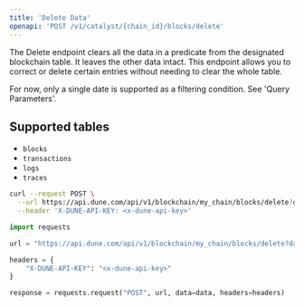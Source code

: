 ```yaml
---
title: 'Delete Data'
openapi: 'POST /v1/catalyst/{chain_id}/blocks/delete'
---
```


The Delete endpoint clears all the data in a predicate from the designated blockchain table. It leaves the other data intact. This endpoint allows you to correct or delete certain entries without needing to clear the whole table.

For now, only a single date is supported as a filtering condition. See  'Query Parameters'.

## Supported tables

- `blocks`
- `transactions`
- `logs`
- `traces`

<RequestExample>

```bash curl
curl --request POST \
  --url https://api.dune.com/api/v1/blockchain/my_chain/blocks/delete?date=2020-06-22 \
  --header 'X-DUNE-API-KEY: <x-dune-api-key>'
```


```python Python
import requests

url = "https://api.dune.com/api/v1/blockchain/my_chain/blocks/delete?date=2020-06-22"

headers = {
    "X-DUNE-API-KEY": "<x-dune-api-key>"
}

response = requests.request("POST", url, data=data, headers=headers)
```

</RequestExample>